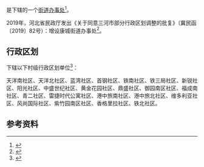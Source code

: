 {{中国乡级行政区|13/10/82/006/000}}

'''{{PAGENAMEBASE}}'''是{{PRC admin/fullname|13/10/82/006/000|3}}下辖的一个[[街道办事处|街道办事处]]<ref>{{PRC admin/ref sgc|{{PRC admin/parent|13/10/82/006/000}}}}</ref>。

2019年，河北省民政厅发出《关于同意三河市部分行政区划调整的批复》（冀民函〔2019〕82号）：增设康城街道办事处<ref>{{cite web |title=三河市民政局“十三五”以及2020年工作总结暨“十四五”以及2021年工作安排 |url=http://xxgk.san-he.gov.cn/index.do?templet=content_new&id={BFA7C789-0000-0000-4494-BA08000003DB} |accessdate=2021-10-19}}</ref>。

== 行政区划 ==
{{PAGENAMEBASE}}下辖以下村级行政区划单位<ref>{{PRC admin/ref sgc|13/10/82/006/000}}</ref>：

天洋南社区、天洋北社区、蓝湾社区、首钢社区、铁南社区、铁三局社区、新锐社区、阳光社区、中盛世纪社区、黄金花园社区、鼎盛社区、御园南区社区、福成南社区、青二社区、雷捷时代公寓社区、港中旅南社区、港中旅北社区、维多利亚社区、风尚国际社区、紫竹园南区社区、香格里拉社区、铁北社区。

== 参考资料 ==
{{reflist}}

{{河北行政区划小作品}}
{{PRC admin/navcat|13/10/82/006/000}}